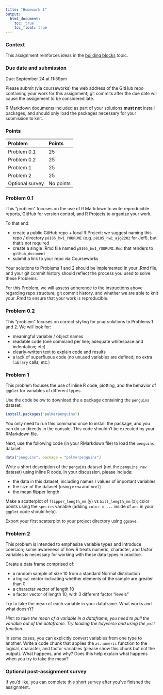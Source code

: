 ```yaml
---
title: "Homework 1"
output:
  html_document: 
    toc: true
    toc_float: true
---
```


### Context

This assignment reinforces ideas in the [building blocks](topic_building_blocks.html) topic. 

### Due date and submission

Due: September 24 at 11:59pm

Please submit (via courseworks) the web address of the GitHub repo containing your work for this assignment; git commits after the due date will cause the assignment to be considered late.

R Markdown documents included as part of your solutions **must not** install packages, and should only load the packages necessary for your submission to knit. 

### Points

| Problem         | Points    |
|:--------------- |:--------- |
| Problem 0.1     | 25        |
| Problem 0.2     | 25        |
| Problem 1       | 25        |
| Problem 2       | 25        |
| Optional survey | No points |


### Problem 0.1

This "problem" focuses on the use of R Markdown to write reproducible reports, GitHub for version control, and R Projects to organize your work.

To that end: 

* create a public GitHub repo + local R Project; we suggest naming this repo / directory `p8105_hw1_YOURUNI` (e.g. `p8105_hw1_ajg2202` for Jeff), but that's not required
* create a single .Rmd file named `p8105_hw1_YOURUNI.Rmd` that renders to `github_document`
* submit a link to your repo via Courseworks

Your solutions to Problems 1 and 2 should be implemented in your .Rmd file, and your git commit history should reflect the process you used to solve these Problems. 

For this Problem, we will assess adherence to the instructions above regarding repo structure, git commit history, and whether we are able to knit your .Rmd to ensure that your work is reproducible. 


### Problem 0.2

This "problem" focuses on correct styling for your solutions to Problems 1 and 2. We will look for:

* meaningful variable / object names
* readable code (one command per line; adequate whitespace and indentation; etc)
* clearly-written text to explain code and results 
* a lack of superfluous code (no unused variables are defined; no extra `library` calls; etc.)


### Problem 1

This problem focuses the use of inline R code, plotting, and the behavior of `ggplot` for variables of different types.

Use the code below to download the a package containing the `penguins` dataset:

```r
install.packages("palmerpenguins")
```

You only need to run this command once to install the package, and you can do so directly in the console. This code shouldn't be executed by your RMarkdown file.

Next, use the following code (in your RMarkdown file) to load the `penguins` dataset:

```r
data("penguins", package = "palmerpenguins")
```

Write a short description of the `penguins` dataset (not the `penguins_raw` dataset) using inline R code. In your discussion, please include:

* the data in this dataset, including names / values of important variables
* the size of the dataset (using `nrow` and `ncol`)
* the mean flipper length

Make a scatterplot of `flipper_length_mm` (y) vs `bill_length_mm` (x); color points using the `species` variable (adding `color = ...` inside of `aes` in your `ggplot` code should help). 

Export your first scatterplot to your project directory using `ggsave`. 




### Problem 2

This problem is intended to emphasize variable types and introduce coercion; some awareness of how R treats numeric, character, and factor variables is necessary for working with these data types in practice. 

Create a data frame comprised of:

* a random sample of size 10 from a standard Normal distribution
* a logical vector indicating whether elements of the sample are greater than 0
* a character vector of length 10
* a factor vector of length 10, with 3 different factor "levels"
  
Try to take the mean of each variable in your dataframe. What works and what doesn't?

_Hint: to take the mean of a variable in a dataframe, you need to pull the variable out of the dataframe. Try loading the tidyverse and using the `pull` function._

In some cases, you can explicitly convert variables from one type to another. Write a code chunk that applies the `as.numeric` function to the logical, character, and factor variables (please show this chunk but not the output). What happens, and why? Does this help explain what happens when you try to take the mean? 



### Optional post-assignment survey

If you'd like, you can complete [this short survey](https://docs.google.com/forms/d/e/1FAIpQLSd-Gbt30RuKq3-FzzXSRKLaYqU3kqS1KVnfO7lH_6EkhcVB-A/viewform?usp=sf_link) after you've finished the assignment.
